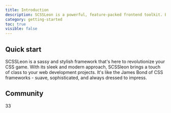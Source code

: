 ```yaml
---
title: Introduction
description: SCSSLeon is a powerful, feature-packed frontend toolkit. Build anything from prototype to production in minutes.
category: getting-started
toc: true
visible: false
---
```

## Quick start
SCSSLeon is a sassy and stylish framework that's here to revolutionize your CSS game. With its sleek and modern approach, SCSSleon brings a touch of class to your web development projects. It's like the James Bond of CSS frameworks - suave, sophisticated, and always dressed to impress.

## Community
33